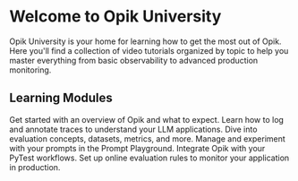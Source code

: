# Welcome to Opik University

Opik University is your home for learning how to get the most out of Opik. Here you'll find a collection of video tutorials organized by topic to help you master everything from basic observability to advanced production monitoring.

## Learning Modules

<CardGroup>
  <Card
    title="Intro"
    icon="fa-regular fa-rocket"
    href="/opik-university/intro"
  >
    Get started with an overview of Opik and what to expect.
  </Card>
  <Card
    title="Observability"
    icon="fa-regular fa-eye"
    href="/opik-university/observability"
  >
    Learn how to log and annotate traces to understand your LLM applications.
  </Card>
  <Card
    title="Evaluation"
    icon="fa-regular fa-clipboard-check"
    href="/opik-university/evaluation"
  >
    Dive into evaluation concepts, datasets, metrics, and more.
  </Card>
  <Card
    title="Prompt Engineering"
    icon="fa-regular fa-lightbulb"
    href="/opik-university/prompt-engineering"
  >
    Manage and experiment with your prompts in the Prompt Playground.
  </Card>
  <Card
    title="Testing"
    icon="fa-regular fa-vial"
    href="/opik-university/testing"
  >
    Integrate Opik with your PyTest workflows.
  </Card>
  <Card
    title="Production Monitoring"
    icon="fa-regular fa-chart-line"
    href="/opik-university/production-monitoring"
  >
    Set up online evaluation rules to monitor your application in production.
  </Card>
</CardGroup>
